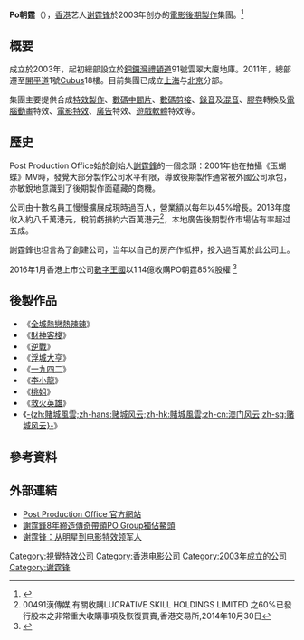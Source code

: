 {{Infobox Company
| name                = Po朝霆<br/>{{lang|en|Post Production Office Ltd.}}<ref name="o-daily-my-20140415"/>
| name_en             = 
| logo                = 
| type                = [[有限公司|有限公司]]
| abbreviated_name    = PO
| foundation          = 2003年<br/>香港<ref name="o-daily-my-20140415"/>
| founder             = [[謝霆鋒|謝霆鋒]]、楊文-{杰}-
| established         = 2003年
| location            = 香港銅鑼灣開平道1號Cubus 18樓
| locations           = 香港、上海及北京
| key_people          = [[謝霆鋒|謝霆鋒]]、楊文-{杰}-
| industry            = [[通訊業|通訊業]]
| services            = 電影[[後期製作|後期製作]]業務<ref name="o-daily-my-20140415"/>
| num_employees       = 超過170人
| homepage            = http://www.postproductionoffice.com
| width               = 
}}	

'''Po朝霆'''（{{lang-en|'''Post Production Office'''}}），[[香港|香港]]艺人[[谢霆锋|谢霆锋]]於2003年创办的[[電影|電影]][[後期製作|後期製作]]集團。<ref name="o-daily-my-20140415">{{cite web|url=http://www.orientaldaily.com.my/~oriental/index.php?option=com_k2&view=item&id=111562:2&Itemid=241|title=明星當老板(2)：強打香港本土后制　謝霆鋒以誠營商|work=[[東方新聞|東方新聞]]|date=2014年4月15日|deadurl=yes|archiveurl=https://web.archive.org/web/20140809215610/http://www.orientaldaily.com.my/~oriental/index.php?option=com_k2&view=item&id=111562%3A2&Itemid=241|archivedate=2014年8月9日|accessdate=2014年8月3日}}</ref>

==概要==
成立於2003年，起初總部設立於[[銅鑼灣|銅鑼灣]][[禮頓道|禮頓道]]91號雲翠大廈地庫。2011年，總部遷至[[開平道|開平道]]1號[[Cubus|Cubus]]18樓。目前集團已成立[[上海|上海]]与[[北京|北京]]分部。

集團主要提供合成[[特效|特效]][[製作|製作]]、[[數碼中間片|數碼中間片]]、[[數碼|數碼]][[剪接|剪接]]、[[錄音|錄音]]及[[混音|混音]]、[[膠卷|膠卷]]轉換及[[電腦動畫|電腦動畫]]特效、[[電影特效|電影特效]]、[[廣告|廣告]]特效、[[遊戲軟體|遊戲軟體]]特效等。

==歷史==
Post Production Office始於創始人[[謝霆鋒|謝霆鋒]]的一個念頭：2001年他在拍攝《玉蝴蝶》MV時，發覺大部分製作公司水平有限，導致後期製作通常被外國公司承包，亦敏銳地意識到了後期製作面蘊藏的商機。

公司由十數名員工慢慢擴展成現時過百人，營業額以每年以45%增長。2013年度收入約八千萬港元，稅前虧損約六百萬港元<ref>00491漢傳媒,有關收購LUCRATIVE SKILL HOLDINGS LIMITED 之60%已發行股本之非常重大收購事項及恢復買賣,香港交易所,2014年10月30日</ref>，本地廣告後期製作市場佔有率超过五成。

謝霆鋒也坦言為了創建公司，当年以自己的房产作抵押，投入過百萬於此公司上。

2016年1月香港上市公司[[數字王國|數字王國]]以1.14億收購PO朝霆85%股權 <ref>{{Cite web |url=http://sina.com.hk/news/article/20160127/0/2/2/%E6%95%B8%E5%AD%97%E7%8E%8B%E5%9C%8B1-14%E5%84%84%E6%94%B6%E8%B3%BCPO%E6%9C%9D%E9%9C%8685%E8%82%A1%E6%AC%8A-%E8%AC%9D%E9%9C%86%E9%8B%92%E5%8D%B8%E5%8C%85%E8%A2%B1-5341540.html |title=數字王國1.14億收購PO朝霆85%股權 謝霆鋒卸包袱 |access-date=2016-11-24 |archive-url=https://web.archive.org/web/20161124154223/http://sina.com.hk/news/article/20160127/0/2/2/%E6%95%B8%E5%AD%97%E7%8E%8B%E5%9C%8B1-14%E5%84%84%E6%94%B6%E8%B3%BCPO%E6%9C%9D%E9%9C%8685%E8%82%A1%E6%AC%8A-%E8%AC%9D%E9%9C%86%E9%8B%92%E5%8D%B8%E5%8C%85%E8%A2%B1-5341540.html |archive-date=2016-11-24 |dead-url=yes }}</ref>

==後製作品==
* 《[[全城熱戀熱辣辣|全城熱戀熱辣辣]]》
* 《[[財神客棧|財神客棧]]》
* 《[[逆戰|逆戰]]》
* 《[[浮城大亨|浮城大亨]]》
* 《[[一九四二|一九四二]]》
* 《[[李小龍_(2010年電影)|李小龍]]》
* 《[[桃姐|桃姐]]》
* 《[[救火英雄|救火英雄]]》
* 《[[賭城風雲_(2014年電影)|-{zh:賭城風雲;zh-hans:赌城风云;zh-hk:賭城風雲;zh-cn:澳门风云;zh-sg:赌城风云}-]]》

== 參考資料 ==
{{Reflist}}

==外部連結==
* [https://web.archive.org/web/20110425193526/http://www.postproductionoffice.com/ Post Production Office 官方網站]
* [https://web.archive.org/web/20130921053238/http://www.capitalentrepreneur.com/common_emag/view_content.php?issue_no=077&pub_id=23&top_id=106&art_id=128527 謝霆鋒8年締造傳奇帶領PO Group獨佔鰲頭]
* [https://web.archive.org/web/20191030074456/http://www.seebon.com/pages/info_44184_103.shtml 谢霆锋：从明星到电影特效领军人]

[[Category:視覺特效公司|Category:視覺特效公司]]
[[Category:香港电影公司|Category:香港电影公司]]
[[Category:2003年成立的公司|Category:2003年成立的公司]]
[[Category:谢霆锋|Category:谢霆锋]]